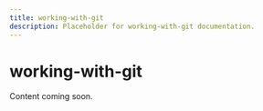 ---
title: working-with-git
description: Placeholder for working-with-git documentation.
---

# working-with-git

Content coming soon.
